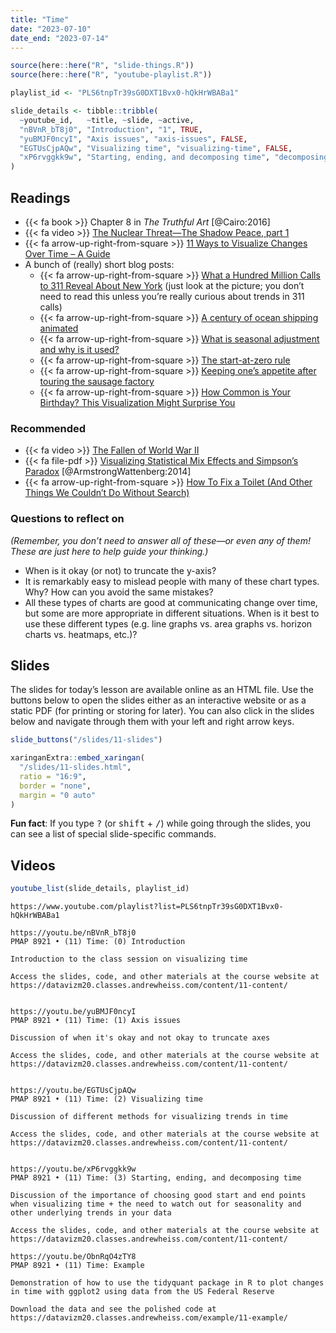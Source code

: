 ```yaml
---
title: "Time"
date: "2023-07-10"
date_end: "2023-07-14"
---
```


```r
source(here::here("R", "slide-things.R"))
source(here::here("R", "youtube-playlist.R"))

playlist_id <- "PLS6tnpTr39sG0DXT1Bvx0-hQkHrWBABa1"

slide_details <- tibble::tribble(
  ~youtube_id,   ~title, ~slide, ~active,
  "nBVnR_bT8j0", "Introduction", "1", TRUE,
  "yuBMJF0ncyI", "Axis issues", "axis-issues", FALSE,
  "EGTUsCjpAQw", "Visualizing time", "visualizing-time", FALSE,
  "xP6rvggkk9w", "Starting, ending, and decomposing time", "decomposing", FALSE
)
```

## Readings

- {{< fa book >}} Chapter 8 in *The Truthful Art* [@Cairo:2016]
- {{< fa video >}} [The Nuclear Threat—The Shadow Peace, part 1](http://www.fallen.io/shadow-peace/1/)
- {{< fa arrow-up-right-from-square >}} [11 Ways to Visualize Changes Over Time – A Guide](https://flowingdata.com/2010/01/07/11-ways-to-visualize-changes-over-time-a-guide/)
- A bunch of (really) short blog posts:
    - {{< fa arrow-up-right-from-square >}} [What a Hundred Million Calls to 311 Reveal About New York](https://www.wired.com/2010/11/ff_311_new_york/) (just look at the picture; you don't need to read this unless you're really curious about trends in 311 calls)
    - {{< fa arrow-up-right-from-square >}} [A century of ocean shipping animated](https://flowingdata.com/2012/04/12/a-century-of-ocean-shipping-animated/)
    - {{< fa arrow-up-right-from-square >}} [What is seasonal adjustment and why is it used?](http://junkcharts.typepad.com/junk_charts/2010/11/what-is-seasonal-adjustment-and-why-is-it-used.html)
    - {{< fa arrow-up-right-from-square >}} [The start-at-zero rule](http://junkcharts.typepad.com/junk_charts/2005/09/the_startatzero.html)
    - {{< fa arrow-up-right-from-square >}} [Keeping one's appetite after touring the sausage factory](http://junkcharts.typepad.com/numbersruleyourworld/2011/02/keeping-ones-appetite-after-touring-the-sausage-factory.html)
    - {{< fa arrow-up-right-from-square >}} [How Common is Your Birthday? This Visualization Might Surprise You](http://thedailyviz.com/2016/09/17/how-common-is-your-birthday-dailyviz/)


### Recommended

- {{< fa video >}} [The Fallen of World War II](http://www.fallen.io/ww2/)
- {{< fa file-pdf >}} [Visualizing Statistical Mix Effects and Simpson's Paradox](https://static.googleusercontent.com/media/research.google.com/en//pubs/archive/42901.pdf) [@ArmstrongWattenberg:2014]
- {{< fa arrow-up-right-from-square >}} [How To Fix a Toilet (And Other Things We Couldn't Do Without Search)](http://how-to-fix-a-toilet.com/)


### Questions to reflect on

*(Remember, you don't need to answer all of these—or even any of them! These are just here to help guide your thinking.)*

- When is it okay (or not) to truncate the y-axis?
- It is remarkably easy to mislead people with many of these chart types. Why? How can you avoid the same mistakes?
- All these types of charts are good at communicating change over time, but some are more appropriate in different situations. When is it best to use these different types (e.g. line graphs vs. area graphs vs. horizon charts vs. heatmaps, etc.)?


## Slides

The slides for today's lesson are available online as an HTML file. Use the buttons below to open the slides either as an interactive website or as a static PDF (for printing or storing for later). You can also click in the slides below and navigate through them with your left and right arrow keys.

```r
slide_buttons("/slides/11-slides")

xaringanExtra::embed_xaringan(
  "/slides/11-slides.html",
  ratio = "16:9",
  border = "none",
  margin = "0 auto"
)
```

:::{.callout-tip}
**Fun fact**: If you type <kbd>?</kbd> (or <kbd>shift</kbd> + <kbd>/</kbd>) while going through the slides, you can see a list of special slide-specific commands.
:::


## Videos

```r
youtube_list(slide_details, playlist_id)
```


```cat
https://www.youtube.com/playlist?list=PLS6tnpTr39sG0DXT1Bvx0-hQkHrWBABa1

https://youtu.be/nBVnR_bT8j0
PMAP 8921 • (11) Time: (0) Introduction

Introduction to the class session on visualizing time

Access the slides, code, and other materials at the course website at https://datavizm20.classes.andrewheiss.com/content/11-content/


https://youtu.be/yuBMJF0ncyI
PMAP 8921 • (11) Time: (1) Axis issues

Discussion of when it's okay and not okay to truncate axes

Access the slides, code, and other materials at the course website at https://datavizm20.classes.andrewheiss.com/content/11-content/


https://youtu.be/EGTUsCjpAQw
PMAP 8921 • (11) Time: (2) Visualizing time

Discussion of different methods for visualizing trends in time

Access the slides, code, and other materials at the course website at https://datavizm20.classes.andrewheiss.com/content/11-content/
  
  
https://youtu.be/xP6rvggkk9w
PMAP 8921 • (11) Time: (3) Starting, ending, and decomposing time

Discussion of the importance of choosing good start and end points when visualizing time + the need to watch out for seasonality and other underlying trends in your data

Access the slides, code, and other materials at the course website at https://datavizm20.classes.andrewheiss.com/content/11-content/

https://youtu.be/ObnRqO4zTY8
PMAP 8921 • (11) Time: Example

Demonstration of how to use the tidyquant package in R to plot changes in time with ggplot2 using data from the US Federal Reserve

Download the data and see the polished code at https://datavizm20.classes.andrewheiss.com/example/11-example/
```
